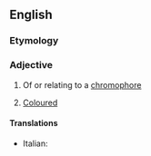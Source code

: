 ==English==

===Etymology===
{{suffix|en|chromophore|ic}}

===Adjective===
{{en-adj|-}}

# {{lb|en|chemistry}} Of or relating to a [[chromophore]]
# {{lb|en|biology}} [[coloured|Coloured]]

====Translations====
{{trans-top|chemistry}}
* Italian: {{t|it|cromoforo}}
{{trans-mid}}
{{trans-bottom}}